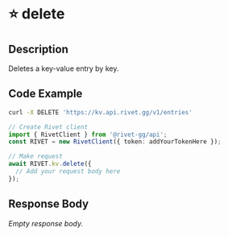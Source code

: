 
# ⭐️ delete

## Description

Deletes a key-value entry by key.


## Code Example

<CodeGroup title='Request' tag='DELETE' label='https://kv.api.rivet.gg/v1/entries'>

```bash {{ title: 'cURL' }}
curl -X DELETE 'https://kv.api.rivet.gg/v1/entries'
```

```ts
// Create Rivet client
import { RivetClient } from '@rivet-gg/api';
const RIVET = new RivetClient({ token: addYourTokenHere });

// Make request
await RIVET.kv.delete({
  // Add your request body here
});
```

</CodeGroup>


## Response Body

_Empty response body._
